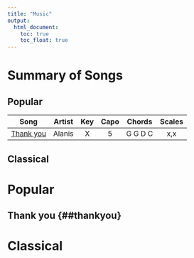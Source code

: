 ```yaml
---
title: "Music"
output:
  html_document:
    toc: true  
    toc_float: true 
---
```



# Summary of Songs

## Popular

| Song 	| Artist | Key | Capo	| Chords 	| Scales 	| 
|:----:	|:------:|:---:|:---:	|:-----:	|:-----:	|
| [Thank you](##thankyou) | Alanis | X | 5 	| G G D C 	| x,x 	|

## Classical

# Popular

## Thank you {##thankyou}

# Classical



